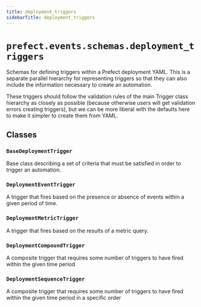 ```yaml
---
title: deployment_triggers
sidebarTitle: deployment_triggers
---
```


# `prefect.events.schemas.deployment_triggers`



Schemas for defining triggers within a Prefect deployment YAML.  This is a separate
parallel hierarchy for representing triggers so that they can also include the
information necessary to create an automation.

These triggers should follow the validation rules of the main Trigger class hierarchy as
closely as possible (because otherwise users will get validation errors creating
triggers), but we can be more liberal with the defaults here to make it simpler to
create them from YAML.


## Classes

### `BaseDeploymentTrigger` <sup><a href="https://github.com/PrefectHQ/prefect/blob/main/src/prefect/events/schemas/deployment_triggers.py#L36" target="_blank"><Icon icon="github" size="14" /></a></sup>


Base class describing a set of criteria that must be satisfied in order to trigger
an automation.


### `DeploymentEventTrigger` <sup><a href="https://github.com/PrefectHQ/prefect/blob/main/src/prefect/events/schemas/deployment_triggers.py#L73" target="_blank"><Icon icon="github" size="14" /></a></sup>


A trigger that fires based on the presence or absence of events within a given
period of time.


### `DeploymentMetricTrigger` <sup><a href="https://github.com/PrefectHQ/prefect/blob/main/src/prefect/events/schemas/deployment_triggers.py#L82" target="_blank"><Icon icon="github" size="14" /></a></sup>


A trigger that fires based on the results of a metric query.


### `DeploymentCompoundTrigger` <sup><a href="https://github.com/PrefectHQ/prefect/blob/main/src/prefect/events/schemas/deployment_triggers.py#L90" target="_blank"><Icon icon="github" size="14" /></a></sup>


A composite trigger that requires some number of triggers to have
fired within the given time period


### `DeploymentSequenceTrigger` <sup><a href="https://github.com/PrefectHQ/prefect/blob/main/src/prefect/events/schemas/deployment_triggers.py#L97" target="_blank"><Icon icon="github" size="14" /></a></sup>


A composite trigger that requires some number of triggers to have fired
within the given time period in a specific order

